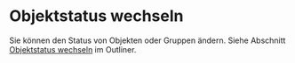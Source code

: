 # Objektstatus wechseln

Sie können den Status von Objekten oder Gruppen ändern.
Siehe Abschnitt [Objektstatus wechseln](./outliner#toggle-object-states) im Outliner.